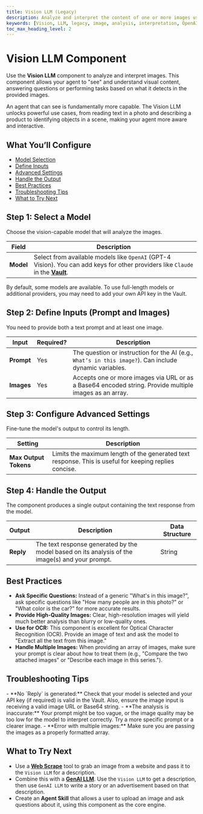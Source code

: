 ```yaml
---
title: Vision LLM (Legacy)
description: Analyze and interpret the content of one or more images using advanced AI vision models.
keywords: [Vision, LLM, legacy, image, analysis, interpretation, OpenAI, Claude, prompt]
toc_max_heading_level: 2
---
```


# Vision LLM Component

Use the **Vision LLM** component to analyze and interpret images. This component allows your agent to "see" and understand visual content, answering questions or performing tasks based on what it detects in the provided images.

<InfoCallout title="Why this matters">
An agent that can see is fundamentally more capable. The Vision LLM unlocks powerful use cases, from reading text in a photo and describing a product to identifying objects in a scene, making your agent more aware and interactive.
</InfoCallout>

<Spacer size="md" />

## What You’ll Configure

- [Model Selection](#step-1-select-a-model)
- [Define Inputs](#step-2-define-inputs-prompt-and-images)
- [Advanced Settings](#step-3-configure-advanced-settings)
- [Handle the Output](#step-4-handle-the-output)
- [Best Practices](#best-practices)
- [Troubleshooting Tips](#troubleshooting-tips)
- [What to Try Next](#what-to-try-next)

<Spacer size="md" />

## Step 1: Select a Model

Choose the vision-capable model that will analyze the images.

| Field   | Description                                                                                                   |
|---------|---------------------------------------------------------------------------------------------------------------|
| **Model** | Select from available models like `OpenAI` (GPT-4 Vision). You can add keys for other providers like `Claude` in the **[Vault](/docs/agent-collaboration/working-with-agents/vault)**. |

<TipCallout title="API Keys">
By default, some models are available. To use full-length models or additional providers, you may need to add your own API key in the Vault.
</TipCallout>

<Spacer size="md" />

## Step 2: Define Inputs (Prompt and Images)

You need to provide both a text prompt and at least one image.

| Input   | Required?                   | Description                                                                                               |
|---------|-----------------------------|-----------------------------------------------------------------------------------------------------------|
| **Prompt**| <Badge type="required">Yes</Badge> | The question or instruction for the AI (e.g., `What’s in this image?`). Can include dynamic variables. |
| **Images**| <Badge type="required">Yes</Badge> | Accepts one or more images via URL or as a Base64 encoded string. Provide multiple images as an array. |

<Spacer size="md" />

## Step 3: Configure Advanced Settings

Fine-tune the model's output to control its length.

| Setting                 | Description                                                                                             |
|-------------------------|---------------------------------------------------------------------------------------------------------|
| **Max Output Tokens** | Limits the maximum length of the generated text response. This is useful for keeping replies concise. |

<Spacer size="md" />

## Step 4: Handle the Output

The component produces a single output containing the text response from the model.

| Output   | Description                                          | Data Structure |
|----------|------------------------------------------------------|----------------|
| **Reply**| The text response generated by the model based on its analysis of the image(s) and your prompt. | String         |

<Spacer size="md" />

## Best Practices

- **Ask Specific Questions:** Instead of a generic "What's in this image?", ask specific questions like "How many people are in this photo?" or "What color is the car?" for more accurate results.
- **Provide High-Quality Images:** Clear, high-resolution images will yield much better analysis than blurry or low-quality ones.
- **Use for OCR:** This component is excellent for Optical Character Recognition (OCR). Provide an image of text and ask the model to "Extract all the text from this image."
- **Handle Multiple Images:** When providing an array of images, make sure your prompt is clear about how to treat them (e.g., "Compare the two attached images" or "Describe each image in this series.").

<Spacer size="md" />

## Troubleshooting Tips

<InfoCallout title="If your vision analysis fails...">
- **No `Reply` is generated:** Check that your model is selected and your API key (if required) is valid in the Vault. Also, ensure the image input is receiving a valid image URL or Base64 string.
- **The analysis is inaccurate:** Your prompt might be too vague, or the image quality may be too low for the model to interpret correctly. Try a more specific prompt or a clearer image.
- **Error with multiple images:** Make sure you are passing the images as a properly formatted array.
</InfoCallout>

<Spacer size="md" />

## What to Try Next

- Use a **[Web Scrape](../tools/web-scrape)** tool to grab an image from a website and pass it to the `Vision LLM` for a description.
- Combine this with a **[GenAI LLM](../base/gen-ai-llm)**. Use the `Vision LLM` to get a description, then use `GenAI LLM` to write a story or an advertisement based on that description.
- Create an **Agent Skill** that allows a user to upload an image and ask questions about it, using this component as the core engine.
